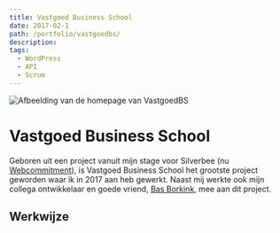 ```yaml
---
title: Vastgoed Business School
date: 2017-02-1
path: /portfolio/vastgoedbs/
description:
tags:
  - WordPress
  - API
  - Scrum
---
```


![Afbeelding van de homepage van VastgoedBS](../../images/vastgoed-bs.png)

# Vastgoed Business School

Geboren uit een project vanuit mijn stage voor Silverbee (nu [Webcommitment](https://webcommitment.nl/)), is Vastgoed Business School het grootste project geworden waar ik in 2017 aan heb gewerkt. Naast mij werkte ook mijn collega ontwikkelaar en goede vriend, [Bas Borkink](https://www.linkedin.com/in/bas-borkink-790185105/), mee aan dit project.

## Werkwijze

